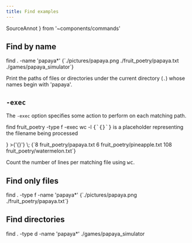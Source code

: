 ```yaml
---
title: Find examples
---
```

  SourceAnnot
} from '~components/commands'

## Find by name

<CommandSession>
<Command>find <Kw kw={1}>.</Kw> <Flag kw={2}>-name 'papaya*'</Flag></Command>
<CommandOutput>{`./pictures/papaya.png
./fruit_poetry/papaya.txt
./games/papaya_simulator`}
</CommandOutput>
</CommandSession>

Print the paths of files or directories under <Kw kw={1}>the current directory (`.`)</Kw> whose names <Kw kw={2}>begin with 'papaya'</Kw>.

## `-exec`

The `-exec` option specifies some action to perform on each matching path.

<CommandSession>
<Command>find fruit_poetry -type f -exec wc -l <SourceAnnot
  tt={<p><kbd>{`{}`}</kbd> is a placeholder representing the filename being processed</p>}
  >{'{}'}</SourceAnnot> <SourceAnnot 
  text="`\;` marks the end of the command to perform"
  >\;</SourceAnnot></Command>
<CommandOutput>{`8 fruit_poetry/papaya.txt
6 fruit_poetry/pineapple.txt
108 fruit_poetry/watermelon.txt`}
</CommandOutput>
</CommandSession>

<Gloss>Count the number of lines per matching file using <kbd>wc</kbd>.
</Gloss>

## Find only files

<CommandSession>
<Command>find . <Flag kw={1}>-type f</Flag> -name 'papaya*'</Command>
<CommandOutput>{`./pictures/papaya.png
./fruit_poetry/papaya.txt`}
</CommandOutput>
</CommandSession>

## Find directories

<CommandSession>
<Command>find . <Flag kw={1}>-type d</Flag> -name 'papaya*'</Command>
<CommandOutput>./games/papaya_simulator
</CommandOutput>
</CommandSession>
